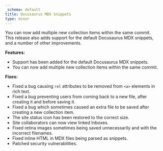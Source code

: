 ```yaml
---
_schema: default
title: Docusaurus MDX Snippets
type: minor
---
```

You can now add multiple new collection items within the same commit. This release also adds support for the default Docusaurus MDX snippets, and a number of other improvements.

**Features:**

* Support has been added for the default Docusaurus MDX snippets.
* You can now add multiple new collection items within the same commit.

**Fixes:**

* Fixed a bug causing `rel` attributes to be removed from `<a>` elements in rich text.
* Fixed a bug preventing users from coming back to a new file, after creating it and before saving it.
* Fixed a bug which sometimes caused an extra file to be saved after creating a new collection item.
* The site status icon has been restored to the correct size.
* Site collaborators can now view linked Inboxes.
* Fixed retina images sometimes being saved unnecessarily and with the incorrect filenames.
* Fixed inline HTML in MDX files being parsed as snippets.
* Patched security vulnerabilities.
